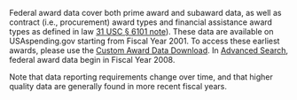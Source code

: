 Federal award data cover both prime award and subaward data, as well as contract (i.e., procurement) award types and financial assistance award types as defined in law [31 USC § 6101 note](https://uscode.house.gov/view.xhtml?req=(title:31%20section:6101%20edition:prelim)%20OR%20(granuleid:USC-prelim-title31-section6101)&f=treesort&edition=prelim&num=0&jumpTo=true)).
These data are available on USAspending.gov starting from Fiscal
Year 2001. To access these earliest awards, please use the
<a target="_blank" rel="noopener noreferrer" href="https://www.usaspending.gov/download_center/custom_award_data">Custom Award Data Download</a>.
In
<a target="_blank" rel="noopener noreferrer" href="https://www.usaspending.gov/search">Advanced Search</a>,
 federal award data begin in Fiscal Year 2008.

Note that data reporting requirements change over time, and that higher quality data are generally found in more recent fiscal years.

